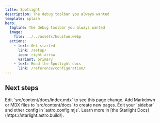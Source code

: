 ```yaml
---
title: Spotlight
description: The debug toolbar you always wanted
template: splash
hero:
  tagline: The debug toolbar you always wanted
  image:
    file: ../../assets/houston.webp
  actions:
    - text: Get started
      link: /setup/
      icon: right-arrow
      variant: primary
    - text: Read the Spotlight docs
      link: /reference/configuration/
---
```



## Next steps

<CardGrid stagger>
	<Card title="Easy to customize" icon="pencil">
		Edit `src/content/docs/index.mdx` to see this page change.
	</Card>
	<Card title="Add new content" icon="add-document">
		Add Markdown or MDX files to `src/content/docs` to create new pages.
	</Card>
	<Card title="Configure your site" icon="setting">
		Edit your `sidebar` and other config in `astro.config.mjs`.
	</Card>
	<Card title="Read the docs" icon="open-book">
		Learn more in [the Starlight Docs](https://starlight.astro.build/).
	</Card>
</CardGrid>
